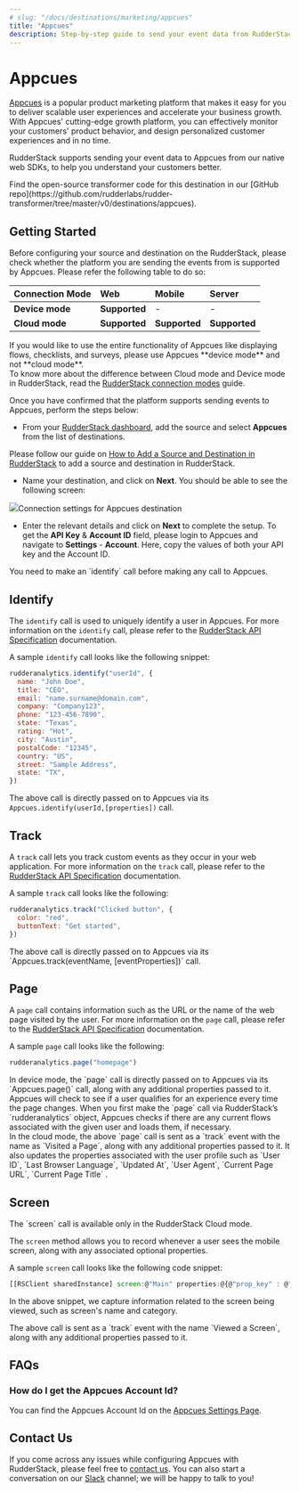 ```yaml
---
# slug: "/docs/destinations/marketing/appcues"
title: "Appcues"
description: Step-by-step guide to send your event data from RudderStack to Appcues
---
```


# Appcues

[Appcues](https://www.appcues.com/) is a popular product marketing platform that makes it easy for you to deliver scalable user experiences and accelerate your business growth. With Appcues' cutting-edge growth platform, you can effectively monitor your customers' product behavior, and design personalized customer experiences and in no time.

RudderStack supports sending your event data to Appcues from our native web SDKs, to help you understand your customers better.

<div class="successBlock">
  Find the open-source transformer code for this destination in our [GitHub
  repo](https://github.com/rudderlabs/rudder-transformer/tree/master/v0/destinations/appcues).
</div>

## Getting Started

Before configuring your source and destination on the RudderStack, please check whether the platform you are sending the events from is supported by Appcues. Please refer the following table to do so:

| **Connection Mode** | **Web**       | **Mobile**    | **Server**    |
| :------------------ | :------------ | :------------ | :------------ |
| **Device mode**     | **Supported** | -             | -             |
| **Cloud mode**      | **Supported** | **Supported** | **Supported** |

<div class="infoBlock">
If you would like to use the entire functionality of Appcues like displaying flows, checklists, and surveys, please use Appcues **device mode** and not **cloud mode**.

</div>

<div class="infoBlock">
To know more about the difference between Cloud mode and Device mode in RudderStack, read the <a href="../../get-started/rudderstack-connection-modes">RudderStack connection modes</a> guide.

</div>

Once you have confirmed that the platform supports sending events to Appcues, perform the steps below:

- From your [RudderStack dashboard](https://app.rudderstack.com/), add the source and select **Appcues** from the list of destinations.

<div class="infoBlock">
Please follow our guide on <a href="../connections/adding-source-and-destination-rudderstack">How to Add a Source and Destination in RudderStack</a> to add a source and destination in RudderStack.

</div>

- Name your destination, and click on **Next**. You should be able to see the following screen:

<img src="../../../images/assets/appcues.png" /><span class="imageTitle">Connection settings for Appcues destination</span>

- Enter the relevant details and click on **Next** to complete the setup. To get the **API Key** & **Account ID** field, please login to Appcues and navigate to **Settings** - **Account**. Here, copy the values of both your API key and the Account ID.

<div class="infoBlock">
You need to make an `identify` call before making any call to Appcues.

</div>

## Identify

The `identify` call is used to uniquely identify a user in Appcues. For more information on the `identify` call, please refer to the [RudderStack API Specification](https://rudderstack.com/docs/rudderstack-api-spec) documentation.

A sample `identify` call looks like the following snippet:

```javascript
rudderanalytics.identify("userId", {
  name: "John Doe",
  title: "CEO",
  email: "name.surname@domain.com",
  company: "Company123",
  phone: "123-456-7890",
  state: "Texas",
  rating: "Hot",
  city: "Austin",
  postalCode: "12345",
  country: "US",
  street: "Sample Address",
  state: "TX",
})
```

The above call is directly passed on to Appcues via its `Appcues.identify(userId,[properties])` call.

## Track

A `track` call lets you track custom events as they occur in your web application. For more information on the `track` call, please refer to the [RudderStack API Specification](https://rudderstack.com/docs/rudderstack-api-spec) documentation.

A sample `track` call looks like the following:

```javascript
rudderanalytics.track("Clicked button", {
  color: "red",
  buttonText: "Get started",
})
```

<div class="infoBlock">
The above call is directly passed on to Appcues via its `Appcues.track(eventName, [eventProperties])` call.

</div>

## Page

A `page` call contains information such as the URL or the name of the web page visited by the user. For more information on the `page` call, please refer to the [RudderStack API Specification](https://rudderstack.com/docs/rudderstack-api-spec) documentation.

A sample `page` call looks like the following:

```javascript
rudderanalytics.page("homepage")
```

<div class="infoBlock">
In device mode, the `page` call is directly passed on to Appcues via its `Appcues.page()` call, along with any additional properties passed to it. Appcues will check to see if a user qualifies for an experience every time the page changes. When you first make the `page` call via RudderStack’s `rudderanalytics` object, Appcues checks if there are any current flows associated with the given user and loads them, if necessary.

</div>

<div class="infoBlock">
In the cloud mode, the above `page` call is sent as a `track` event with the name as `Visited a Page`, along with any additional properties passed to it. It also updates the properties associated with the user profile such as `User ID`, `Last Browser Language`, `Updated At`, `User Agent`, `Current Page URL`, `Current Page Title` .

</div>

## Screen

<div class="infoBlock">
The `screen` call is available only in the RudderStack Cloud mode.

</div>

The `screen` method allows you to record whenever a user sees the mobile screen, along with any associated optional properties.

A sample `screen` call looks like the following code snippet:

```javascript
[[RSClient sharedInstance] screen:@"Main" properties:@{@"prop_key" : @"prop_value"}];
```

In the above snippet, we capture information related to the screen being viewed, such as screen's name and category.

<div class="infoBlock">
The above call is sent as a `track` event with the name `Viewed a Screen`, along with any additional properties passed to it.

</div>

## FAQs

### How do I get the Appcues Account Id?

You can find the Appcues Account Id on the [Appcues Settings Page](https://studio.appcues.com/settings/account).

## Contact Us

If you come across any issues while configuring Appcues with RudderStack, please feel free to [contact us](mailto:%20docs@rudderstack.com). You can also start a conversation on our [Slack](https://rudderstack.com/join-rudderstack-slack-community) channel; we will be happy to talk to you!

